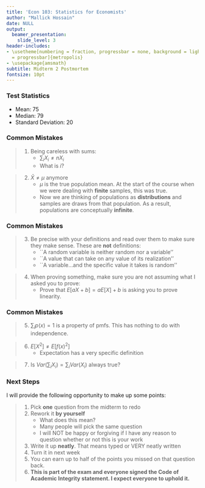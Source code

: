 ```yaml
---
title: 'Econ 103: Statistics for Economists'
author: "Mallick Hossain"
date: NULL
output:
  beamer_presentation:
    slide_level: 3
header-includes:
- \usetheme[numbering = fraction, progressbar = none, background = light, sectionpage
  = progressbar]{metropolis}
- \usepackage{amsmath}
subtitle: Midterm 2 Postmortem
fontsize: 10pt
---
```


### Test Statistics

* Mean: 75
* Median: 79
* Standard Deviation: 20

### Common Mistakes
> 1. Being careless with sums:
>       + $\sum_i X_i \neq nX_i$
>       + What is $i$?
    
> 2. $\bar{X} \neq \mu$ anymore
>       + $\mu$ is the true population mean. At the start of the course when we were dealing with **finite** samples, this was true.
>       + Now we are thinking of populations as **distributions** and samples are draws from that population. As a result, populations are conceptually **infinite**.

### Common Mistakes
> 3. Be precise with your definitions and read over them to make sure they make sense. These are **not** definitions:
>       + ``A random variable is neither random nor a variable''
>       + ``A value that can take on any value of its realization''
>       + ``A variable...and the specific value it takes is random''

> 4. When proving something, make sure you are not assuming what I asked you to prove:
>       + Prove that $E[aX + b] = aE[X] + b$ is asking you to prove linearity. 

### Common Mistakes
> 5. $\sum_i p(x) = 1$ is a property of pmfs. This has nothing to do with independence.

> 6. $E[X^2] \neq E[f(x)^2]$
>       + Expectation has a very specific definition

> 7. Is $Var(\sum_i X_i) = \sum_i Var(X_i)$ always true?

### Next Steps
I will provide the following opportunity to make up some points:

> 1. Pick **one** question from the midterm to redo
> 2. Rework it **by yourself**
>       + What does this mean?
>       + Many people will pick the same question
>       + I will NOT be happy or forgiving if I have any reason to question whether or not this is your work
> 3. Write it up **neatly**. That means typed or VERY neatly written
> 4. Turn it in next week
> 5. You can earn up to half of the points you missed on that question back.
> 6. **This is part of the exam and everyone signed the Code of Academic Integrity statement. I expect everyone to uphold it.**
